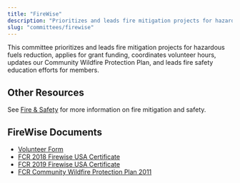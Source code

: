 ```yaml
---
title: "FireWise"
description: "Prioritizes and leads fire mitigation projects for hazardous fuels reduction, applies for grant funding, coordinates volunteer hours, updates our Community Wildfire Protection Plan, and leads fire safety education efforts for members."
slug: "committees/firewise"
---
```



<CommitteeMembers slug="firewise" />

This committee prioritizes and leads fire mitigation projects for hazardous fuels reduction, applies for grant funding, coordinates volunteer hours, updates our Community Wildfire Protection Plan, and leads fire safety education efforts for members.

## Other Resources

See [Fire & Safety](/fire_safety/) for more information on fire mitigation and safety.

## FireWise Documents

- [Volunteer Form](/uploads/2016/03/firewise-vol-form.pdf)
- [FCR 2018 Firewise USA Certificate](/uploads/2016/03/FCR-2018-Firewise-USA-Certificate.pdf)
- [FCR 2019 Firewise USA Certificate](/uploads/2016/03/Falls-Creek-Ranch-2019-Certificate.pdf)
- [FCR Community Wildfire Protection Plan 2011](/uploads/2016/03/FCR-Community-Wildfire-Protection-Plan-2011.pdf)
